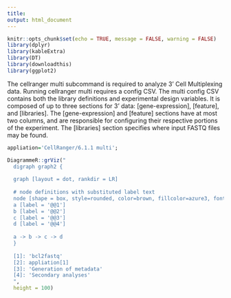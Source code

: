 ---
title: 
output: html_document
---
 
```{r, include=FALSE}
knitr::opts_chunk$set(echo = TRUE, message = FALSE, warning = FALSE)
library(dplyr)
library(kableExtra)
library(DT)
library(downloadthis)
library(ggplot2)
```

The cellranger multi subcommand is required to analyze 3' Cell Multiplexing data. Running cellranger multi requires a config CSV. The multi config CSV contains both the library definitions and experimental design variables. It is composed of up to three sections for 3' data: [gene-expression], [feature], and [libraries]. The [gene-expression] and [feature] sections have at most two columns, and are responsible for configuring their respective portions of the experiment. The [libraries] section specifies where input FASTQ files may be found.

```{r, echo = FALSE}
appliation='CellRanger/6.1.1 multi';

DiagrammeR::grViz("
  digraph graph2 {
  
  graph [layout = dot, rankdir = LR]
  
  # node definitions with substituted label text
  node [shape = box, style=rounded, color=brown, fillcolor=azure3, fontsize=25]
  a [label = '@@1']
  b [label = '@@2']
  c [label = '@@3']
  d [label = '@@4']
  
  a -> b -> c -> d
  }
  
  [1]: 'bcl2fastq'
  [2]: appliation[1]
  [3]: 'Generation of metadata'
  [4]: 'Secondary analyses'
  ",
  height = 100)
```


